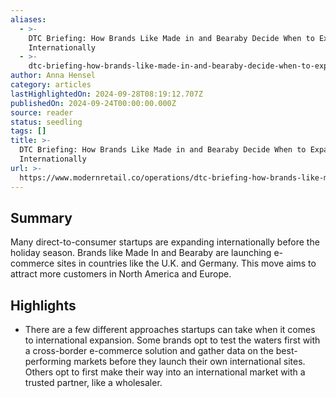 ```yaml
---
aliases:
  - >-
    DTC Briefing: How Brands Like Made in and Bearaby Decide When to Expand
    Internationally
  - >-
    dtc-briefing-how-brands-like-made-in-and-bearaby-decide-when-to-expand-internationally
author: Anna Hensel
category: articles
lastHighlightedOn: 2024-09-28T08:19:12.707Z
publishedOn: 2024-09-24T00:00:00.000Z
source: reader
status: seedling
tags: []
title: >-
  DTC Briefing: How Brands Like Made in and Bearaby Decide When to Expand
  Internationally
url: >-
  https://www.modernretail.co/operations/dtc-briefing-how-brands-like-made-in-and-bearaby-decide-when-to-expand-internationally/
---
```

## Summary

Many direct-to-consumer startups are expanding internationally before the holiday season. Brands like Made In and Bearaby are launching e-commerce sites in countries like the U.K. and Germany. This move aims to attract more customers in North America and Europe.

## Highlights

- There are a few different approaches startups can take when it comes to international expansion. Some brands opt to test the waters first with a cross-border e-commerce solution and gather data on the best-performing markets before they launch their own international sites. Others opt to first make their way into an international market with a trusted partner, like a wholesaler.
